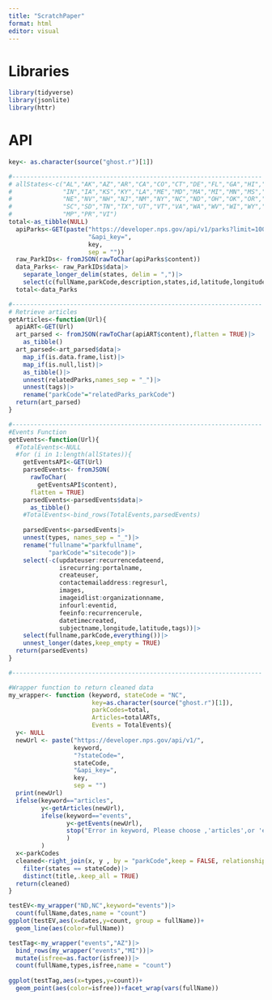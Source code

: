 ```yaml
---
title: "ScratchPaper"
format: html
editor: visual
---
```


# Libraries
```r
library(tidyverse)
library(jsonlite)
library(httr)
```

# API

```r
key<- as.character(source("ghost.r")[1])
```

```r
#---------------------------------------------------------------------
# allStates<-c("AL","AK","AZ","AR","CA","CO","CT","DE","FL","GA","HI","ID","IL",
#              "IN","IA","KS","KY","LA","ME","MD","MA","MI","MN","MS","MO","MT",
#              "NE","NV","NH","NJ","NM","NY","NC","ND","OH","OK","OR","PA","RI",
#              "SC","SD","TN","TX","UT","VT","VA","WA","WV","WI","WY","DC","GU",
#              "MP","PR","VI")
total<-as_tibble(NULL)
  apiParks<-GET(paste("https://developer.nps.gov/api/v1/parks?limit=1000",
                      "&api_key=",
                      key,
                      sep = ""))
  raw_ParkIDs<- fromJSON(rawToChar(apiParks$content))
  data_Parks<- raw_ParkIDs$data|>
    separate_longer_delim(states, delim = ",")|>
    select(c(fullName,parkCode,description,states,id,latitude,longitude))
  total<-data_Parks


```

```r
#---------------------------------------------------------------------
# Retrieve articles
getArticles<-function(Url){
  apiART<-GET(Url)
  art_parsed <- fromJSON(rawToChar(apiART$content),flatten = TRUE)|>
    as_tibble()
  art_parsed<-art_parsed$data|>
    map_if(is.data.frame,list)|>
    map_if(is.null,list)|>
    as_tibble()|>
    unnest(relatedParks,names_sep = "_")|>
    unnest(tags)|>
    rename("parkCode"="relatedParks_parkCode")
  return(art_parsed)
}
```

```r
#---------------------------------------------------------------------
#Events Function
getEvents<-function(Url){
  #TotalEvents<-NULL
  #for (i in 1:length(allStates)){
    getEventsAPI<-GET(Url)
    parsedEvents<- fromJSON(
      rawToChar(
        getEventsAPI$content),
      flatten = TRUE)
    parsedEvents<-parsedEvents$data|>
      as_tibble()
    #TotalEvents<-bind_rows(TotalEvents,parsedEvents)
    
    parsedEvents<-parsedEvents|>
    unnest(types, names_sep = "_")|>
    rename("fullname"="parkfullname",
           "parkCode"="sitecode")|>
    select(-c(updateuser:recurrencedateend,
              isrecurring:portalname,
              createuser,
              contactemailaddress:regresurl,
              images,
              imageidlist:organizationname,
              infourl:eventid,
              feeinfo:recurrencerule,
              datetimecreated,
              subjectname,longitude,latitude,tags))|>
    select(fullname,parkCode,everything())|>
    unnest_longer(dates,keep_empty = TRUE)
  return(parsedEvents)
}
```

```r
#---------------------------------------------------------------------

#Wrapper function to return cleaned data
my_wrapper<- function (keyword, stateCode = "NC",
                       key=as.character(source("ghost.r")[1]),
                       parkCodes=total,
                       Articles=totalARTs,
                       Events = TotalEvents){
  y<- NULL
  newUrl <- paste("https://developer.nps.gov/api/v1/",
                  keyword,
                  "?stateCode=",
                  stateCode,
                  "&api_key=",
                  key,
                  sep = "")
  print(newUrl)
  ifelse(keyword=="articles",
         y<-getArticles(newUrl),
         ifelse(keyword=="events",
                y<-getEvents(newUrl),
                stop("Error in keyword, Please choose ,'articles',or 'events'")
                )
         )
  x<-parkCodes
  cleaned<-right_join(x, y , by = "parkCode",keep = FALSE, relationship = "many-to-many")|>
    filter(states == stateCode)|>
    distinct(title,.keep_all = TRUE)
  return(cleaned)
}
```

```r
testEV<-my_wrapper("ND,NC",keyword="events")|>
  count(fullName,dates,name = "count")
ggplot(testEV,aes(x=dates,y=count, group = fullName))+
  geom_line(aes(color=fullName))

testTag<-my_wrapper("events","AZ")|>
  bind_rows(my_wrapper("events","MI"))|>
  mutate(isfree=as.factor(isfree))|>
  count(fullName,types,isfree,name = "count")
  
ggplot(testTag,aes(x=types,y=count))+
  geom_point(aes(color=isfree))+facet_wrap(vars(fullName))
```

